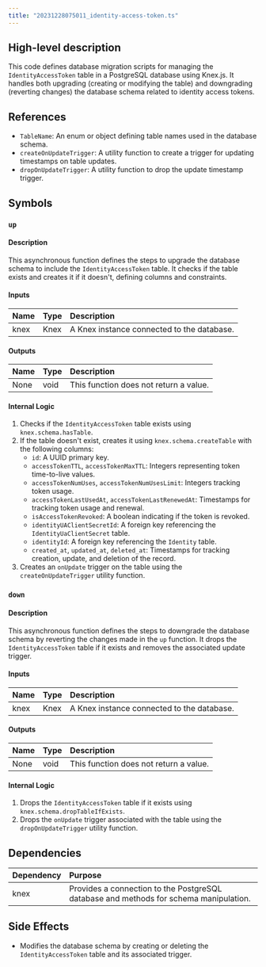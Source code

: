 ```yaml
---
title: "20231228075011_identity-access-token.ts"
---
```


## High-level description
This code defines database migration scripts for managing the `IdentityAccessToken` table in a PostgreSQL database using Knex.js. It handles both upgrading (creating or modifying the table) and downgrading (reverting changes) the database schema related to identity access tokens.

## References
- `TableName`: An enum or object defining table names used in the database schema.
- `createOnUpdateTrigger`: A utility function to create a trigger for updating timestamps on table updates.
- `dropOnUpdateTrigger`: A utility function to drop the update timestamp trigger.

## Symbols

### `up`
#### Description
This asynchronous function defines the steps to upgrade the database schema to include the `IdentityAccessToken` table. It checks if the table exists and creates it if it doesn't, defining columns and constraints.

#### Inputs
| Name | Type | Description |
|:-----|:-----|:------------|
| knex | Knex | A Knex instance connected to the database. |

#### Outputs
| Name | Type | Description |
|:-----|:-----|:------------|
| None | void | This function does not return a value. |

#### Internal Logic
1. Checks if the `IdentityAccessToken` table exists using `knex.schema.hasTable`.
2. If the table doesn't exist, creates it using `knex.schema.createTable` with the following columns:
    - `id`: A UUID primary key.
    - `accessTokenTTL`, `accessTokenMaxTTL`: Integers representing token time-to-live values.
    - `accessTokenNumUses`, `accessTokenNumUsesLimit`: Integers tracking token usage.
    - `accessTokenLastUsedAt`, `accessTokenLastRenewedAt`: Timestamps for tracking token usage and renewal.
    - `isAccessTokenRevoked`: A boolean indicating if the token is revoked.
    - `identityUAClientSecretId`: A foreign key referencing the `IdentityUaClientSecret` table.
    - `identityId`: A foreign key referencing the `Identity` table.
    - `created_at`, `updated_at`, `deleted_at`: Timestamps for tracking creation, update, and deletion of the record.
3. Creates an `onUpdate` trigger on the table using the `createOnUpdateTrigger` utility function.

### `down`
#### Description
This asynchronous function defines the steps to downgrade the database schema by reverting the changes made in the `up` function. It drops the `IdentityAccessToken` table if it exists and removes the associated update trigger.

#### Inputs
| Name | Type | Description |
|:-----|:-----|:------------|
| knex | Knex | A Knex instance connected to the database. |

#### Outputs
| Name | Type | Description |
|:-----|:-----|:------------|
| None | void | This function does not return a value. |

#### Internal Logic
1. Drops the `IdentityAccessToken` table if it exists using `knex.schema.dropTableIfExists`.
2. Drops the `onUpdate` trigger associated with the table using the `dropOnUpdateTrigger` utility function.

## Dependencies
| Dependency | Purpose |
|:-----------|:--------|
| knex | Provides a connection to the PostgreSQL database and methods for schema manipulation. |

## Side Effects
- Modifies the database schema by creating or deleting the `IdentityAccessToken` table and its associated trigger. 
